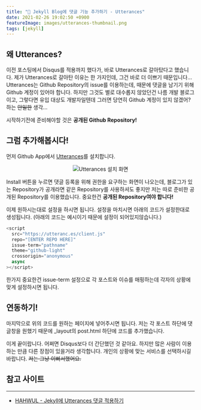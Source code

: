 ```yaml
---
title: "📣 Jekyll Blog에 댓글 기능 추가하기 - Utterances"
date: 2021-02-26 19:02:50 +0900
featureImage: images/utterances-thumbnail.png
tags: [jekyll]
---
```


## 왜 Utterances?

이전 포스팅에서 Disqus를 적용까지 했다가, 바로 Utterances로 갈아탔다고 했습니다. 제가 Utterances로 갈아탄 이유는 한 가지인데, 그건 바로 더 이쁘기 때문입니다... Utterances는 Github Repository의 issue를 이용하는데, 때문에 댓글을 남기기 위해 Github 계정이 있어야 합니다. 하지만 그것도 별로 대수롭지 않았던건 나름 개발 블로그이고, 그렇다면 유입 대상도 개발자일텐데 그러면 당연히 Github 계정이 있지 않겠어? 하는 ~~안일한~~ 생각...

시작하기전에 준비해야할 것은 **공개된 Github Repository!**

## 그럼 추가해봅시다!

먼저 Github App에서 [Utterances](https://github.com/apps/utterances)를 설치합니다.

<p align="center">
  <img
    src="images/01.png"
    alt="Utterances 설치 화면"
    title="Utterances 설치 화면"
  />
</p>

Install 버튼을 누르면 댓글 등록을 위해 권한을 요구하는 화면이 나오는데, 블로그가 있는 Repository가 공개라면 같은 Repository를 사용하셔도 좋지만 저는 따로 준비한 공개된 Repository를 이용했습니다. 중요한건 **공개된 Repository여야 합니다!**

이제 원하시는대로 설정을 하시면 됩니다. 설정을 마치시면 아래의 코드가 설정한대로 생성됩니다. (아래의 코드는 예시이기 때문에 설정이 되어있지않습니다.)

```js
<script
  src="https://utteranc.es/client.js"
  repo="[ENTER REPO HERE]"
  issue-term="pathname"
  theme="github-light"
  crossorigin="anonymous"
  async
></script>
```

한가지 중요한건 issue-term 설정으로 각 포스트와 이슈를 매핑하는데 각자의 상황에 맞게 설정하시면 됩니다.

## 연동하기!

마지막으로 위의 코드를 원하는 페이지에 넣어주시면 됩니다. 저는 각 포스트 하단에 댓글창을 원했기 때문에 \_layout의 post.html 하단에 코드를 추가했습니다.

이게 끝이랍니다. 어쩌면 Disqus보다 더 간단했던 것 같아요. 하지만 많은 사람이 이용하는 만큼 다른 장점이 있을거라 생각합니다. 개인의 상황에 맞는 서비스를 선택하시길 바랍니다. ~~저는 그냥 이뻐서했어요.~~

## 참고 사이트

---

- [HAHWUL - Jekyll에 Utterances 댓글 적용하기](https://www.hahwul.com/2020/08/08/jekyll-utterances/)
